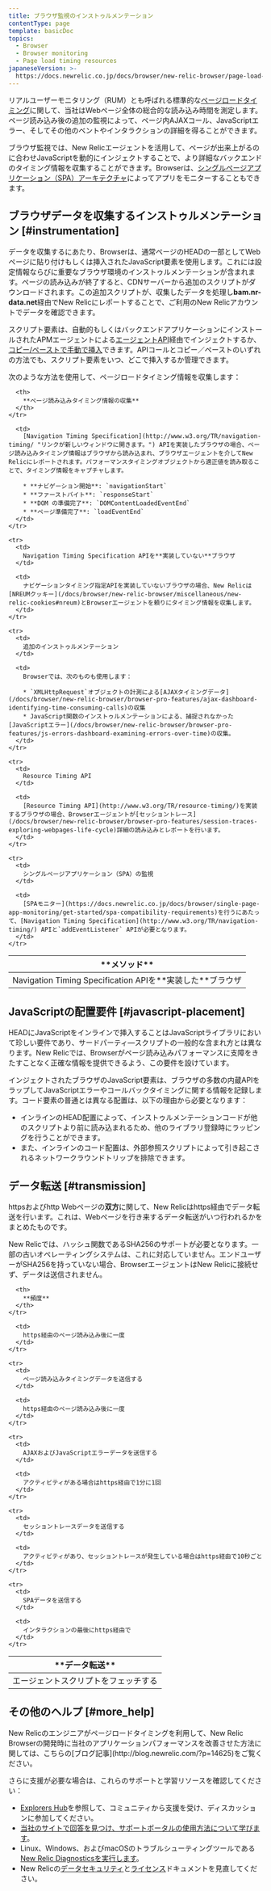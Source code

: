 ```yaml
---
title: ブラウザ監視のインストゥルメンテーション
contentType: page
template: basicDoc
topics:
  - Browser
  - Browser monitoring
  - Page load timing resources
japaneseVersion: >-
  https://docs.newrelic.co.jp/docs/browser/new-relic-browser/page-load-timing-resources/instrumentation-browser-monitoring
---
```


リアルユーザーモニタリング（RUM）とも呼ばれる標準的な[ページロードタイミング](/docs/browser/new-relic-browser/page-load-timing/page-load-timing-process)に関して、当社はWebページ全体の総合的な読み込み時間を測定します。ページ読み込み後の追加の監視によって、ページ内AJAXコール、JavaScriptエラー、そしてその他のベントやインタラクションの詳細を得ることができます。

ブラウザ監視では、New Relicエージェントを活用して、ページが出来上がるのに合わせJavaScriptを動的にインジェクトすることで、より詳細なバックエンドのタイミング情報を収集することができます。Browserは、[シングルページアプリケーション（SPA）アーキテクチャ](/docs/browser/single-page-app-monitoring/get-started/add-apps-single-page-app-monitoring)によってアプリをモニターすることもできます。

## ブラウザデータを収集するインストゥルメンテーション [#instrumentation]

データを収集するにあたり、Browserは、通常ページのHEADの一部としてWebページに貼り付けもしくは挿入されたJavaScript要素を使用します。これには設定情報ならびに重要なブラウザ環境のインストゥルメンテーションが含まれます。ページの読み込みが終了すると、CDNサーバーから追加のスクリプトがダウンロードされます。この追加スクリプトが、収集したデータを処理し**bam.nr-data.net**経由でNew Relicにレポートすることで、ご利用のNew Relicアカウントでデータを確認できます。

スクリプト要素は、自動的もしくはバックエンドアプリケーションにインストールされたAPMエージェントによる[エージェントAPI](/docs/browser/new-relic-browser/installation-configuration/browser-settings-ui-options-browser-monitoring#agent-instrumentation)経由でインジェクトするか、[コピー/ペーストで手動で挿入](/docs/browser/new-relic-browser/installation-configuration/adding-apps-new-relic-browser#copy-paste-app)できます。APIコールとコピー／ペーストのいずれの方法でも、スクリプト要素をいつ、どこで挿入するか管理できます。

次のような方法を使用して、ページロードタイミング情報を収集します：

<Table id="navigation-api">
  <thead>
    <tr>
      <th style={{ width: "250px" }}>
        **メソッド**
      </th>

      <th>
        **ページ読み込みタイミング情報の収集**
      </th>
    </tr>
  </thead>

  <tbody>
    <tr>
      <td>
        Navigation Timing Specification APIを**実装した**ブラウザ
      </td>

      <td>
        [Navigation Timing Specification](http://www.w3.org/TR/navigation-timing/ "リンクが新しいウィンドウに開きます。") APIを実装したブラウザの場合、ページ読み込みタイミング情報はブラウザから読み込まれ、ブラウザエージェントを介してNew Relicにレポートされます。パフォーマンスタイミングオブジェクトから適正値を読み取ることで、タイミング情報をキャプチャします。

        * **ナビゲーション開始**: `navigationStart`
        * **ファーストバイト**: `responseStart`
        * **DOM の準備完了**: `DOMContentLoadedEventEnd`
        * **ページ準備完了**: `loadEventEnd`
      </td>
    </tr>

    <tr>
      <td>
        Navigation Timing Specification APIを**実装していない**ブラウザ
      </td>

      <td>
        ナビゲーションタイミング指定APIを実装していないブラウザの場合、New Relicは[NREUMクッキー](/docs/browser/new-relic-browser/miscellaneous/new-relic-cookies#nreum)とBrowserエージェントを頼りにタイミング情報を収集します。
      </td>
    </tr>

    <tr>
      <td>
        追加のインストゥルメンテーション
      </td>

      <td>
        Browserでは、次のものも使用します：

        * `XMLHttpRequest`オブジェクトの計測による[AJAXタイミングデータ](/docs/browser/new-relic-browser/browser-pro-features/ajax-dashboard-identifying-time-consuming-calls)の収集
        * JavaScript関数のインストゥルメンテーションによる、捕捉されなかった[JavaScriptエラー](/docs/browser/new-relic-browser/browser-pro-features/js-errors-dashboard-examining-errors-over-time)の収集。
      </td>
    </tr>

    <tr>
      <td>
        Resource Timing API
      </td>

      <td>
        [Resource Timing API](http://www.w3.org/TR/resource-timing/)を実装するブラウザの場合、Browserエージェントが[セッショントレース](/docs/browser/new-relic-browser/browser-pro-features/session-traces-exploring-webpages-life-cycle)詳細の読み込みとレポートを行います。
      </td>
    </tr>

    <tr>
      <td>
        シングルページアプリケーション（SPA）の監視
      </td>

      <td>
        [SPAモニター](https://docs.newrelic.co.jp/docs/browser/single-page-app-monitoring/get-started/spa-compatibility-requirements)を行うにあたって、[Navigation Timing Specification](http://www.w3.org/TR/navigation-timing/) APIと`addEventListener` APIが必要となります。
      </td>
    </tr>
  </tbody>
</Table>

## JavaScriptの配置要件 [#javascript-placement]

HEADにJavaScriptをインラインで挿入することはJavaScriptライブラリにおいて珍しい要件であり、サードパーティ―スクリプトの一般的な含まれ方とは異なります。New Relicでは、Browserがページ読み込みパフォーマンスに支障をきたすことなく正確な情報を提供できるよう、この要件を設けています。

インジェクトされたブラウザのJavaScript要素は、ブラウザの多数の内蔵APIをラップしてJavaScriptエラーやコールバックタイミングに関する情報を記録します。コード要素の普通とは異なる配置は、以下の理由から必要となります：

* インラインのHEAD配置によって、インストゥルメンテーションコードが他のスクリプトより前に読み込まれるため、他のライブラリ登録時にラッピングを行うことができます。
* また、インラインのコード配置は、外部参照スクリプトによって引き起こされるネットワークラウンドトリップを排除できます。

## データ転送 [#transmission]

httpsおよびhttp Webページの**双方**に関して、New Relicはhttps経由でデータ転送を行います。これは、Webページを行き来するデータ転送がいつ行われるかをまとめたものです。

<Callout variant="important">
  New Relicでは、ハッシュ関数であるSHA256のサポートが必要となります。一部の古いオペレーティングシステムは、これに対応していません。エンドユーザーがSHA256を持っていない場合、BrowserエージェントはNew Relicに接続せず、データは送信されません。
</Callout>

<Table>
  <thead>
    <tr>
      <th style={{ width: "250px" }}>
        **データ転送**
      </th>

      <th>
        **頻度**
      </th>
    </tr>
  </thead>

  <tbody>
    <tr>
      <td>
        エージェントスクリプトをフェッチする
      </td>

      <td>
        https経由のページ読み込み後に一度
      </td>
    </tr>

    <tr>
      <td>
        ページ読み込みタイミングデータを送信する
      </td>

      <td>
        https経由のページ読み込み後に一度
      </td>
    </tr>

    <tr>
      <td>
        AJAXおよびJavaScriptエラーデータを送信する
      </td>

      <td>
        アクティビティがある場合はhttps経由で1分に1回
      </td>
    </tr>

    <tr>
      <td>
        セッショントレースデータを送信する
      </td>

      <td>
        アクティビティがあり、セッショントレースが発生している場合はhttps経由で10秒ごと
      </td>
    </tr>

    <tr>
      <td>
        SPAデータを送信する
      </td>

      <td>
        インタラクションの最後にhttps経由で
      </td>
    </tr>
  </tbody>
</Table>

## その他のヘルプ [#more_help]

<Callout variant="tip">
  New Relicのエンジニアがページロードタイミングを利用して、New Relic Browserの開発時に当社のアプリケーションパフォーマンスを改善させた方法に関しては、こちらの[ブログ記事](http://blog.newrelic.com/?p=14625)をご覧ください。
</Callout>

さらに支援が必要な場合は、これらのサポートと学習リソースを確認してください：

* [Explorers Hub](https://discuss.newrelic.com/)を参照して、コミュニティから支援を受け、ディスカッションに参加してください。
* [当社のサイトで回答を見つけ、サポートポータルの使用方法について学びます](/docs/using-new-relic/welcome-new-relic/get-started/find-help-use-support-portal)。
* Linux、Windows、およびmacOSのトラブルシューティングツールである[New Relic Diagnosticsを実行します](/docs/using-new-relic/cross-product-functions/troubleshooting/new-relic-diagnostics)。
* New Relicの[データセキュリティ](/docs/security)と[ライセンス](/docs/licenses)ドキュメントを見直してください。
